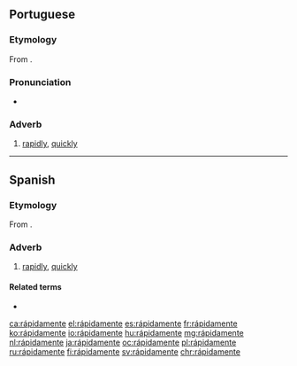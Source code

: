{{also|rapidamente|ràpidamente}}
==Portuguese==

===Etymology===
From {{suffix|rápido|mente|lang=pt}}.

===Pronunciation===
* {{a|PT}} {{IPA|/ʁapiðɐˈmẽtɨ/|lang=pt}}

===Adverb===
{{head|pt|adverb}}

# [[rapidly]], [[quickly]]

----

==Spanish==

===Etymology===
From {{suffix|rápido|mente|lang=es}}.

===Adverb===
{{es-adv}}

# [[rapidly]], [[quickly]]

====Related terms====
* {{l|es|rápido}}

[[ca:rápidamente]]
[[el:rápidamente]]
[[es:rápidamente]]
[[fr:rápidamente]]
[[ko:rápidamente]]
[[io:rápidamente]]
[[hu:rápidamente]]
[[mg:rápidamente]]
[[nl:rápidamente]]
[[ja:rápidamente]]
[[oc:rápidamente]]
[[pl:rápidamente]]
[[ru:rápidamente]]
[[fi:rápidamente]]
[[sv:rápidamente]]
[[chr:rápidamente]]